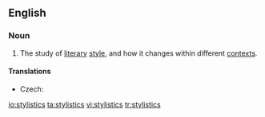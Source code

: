 ==English==

===Noun===
{{wikipedia|stylistics (linguistics)}}
{{en-noun|-}}

# {{linguistics}} The study of [[literary]] [[style]], and how it changes within different [[context]]s.

====Translations====
{{trans-top|study of literary style}}
* Czech: {{t-|cs|stylistika|f}}
{{trans-mid}}
{{trans-bottom}}

[[io:stylistics]]
[[ta:stylistics]]
[[vi:stylistics]]
[[tr:stylistics]]